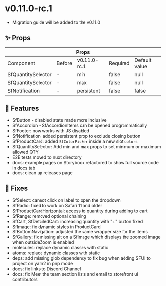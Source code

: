
<Meta title="Releases/v0.11.x - Latest Minor/v0.11.0-rc.1 - Latest/Change log" />

# v0.11.0-rc.1

* Migration guide will be added to the v0.11.0

## ✨ Props

<table>
  <thead>
    <tr>
      <th colspan="5">Props</th>
    </tr>
  </thead>
  <tbody>
    <tr>
      <td>Component</td>
      <td>Before</td>
      <td>v0.11.0-rc.1</td>
      <td>Required</td>
      <td>Default value</td>
    </tr>
    <tr>
      <td>SfQuantitySelector</td>
      <td>-</td>
      <td>min</td>
      <td>false</td>
      <td>null</td>
    </tr>
    <tr>
      <td>SfQuantitySelector</td>
      <td>-</td>
      <td>max</td>
      <td>false</td>
      <td>null</td>
    </tr>
    <tr>
      <td>SfNotification</td>
      <td>-</td>
      <td>persistent</td>
      <td>false</td>
      <td>false</td>
    </tr>
  </tbody>
</table>

## 🚀 Features

- SfButton - disabled state made more inclusive
- SfAccordion - SfAccordionItems can be opened programmatically
- SfFooter: now works with JS disabled
- SfNotification: added persistent prop to exclude closing button
- SfProductCard: added `SfColorPicker` inside a new slot `colors`
- SfQuantitySelector: Add min and max props to set minimum or maximum allowed QTY
- E2E tests moved to nuxt directory
- docs: example pages on Storybook refactored to show full source code in docs tab
- docs: clean up releases page

## 🐛 Fixes

- SfSelect: cannot click on label to open the dropdown
- SfRadio: fixed to work on Safari 11 and older
- SfProductCardHorizontal: access to quantity during adding to cart
- SfRange: removed optional chaining
- SfCart, SfDetailedCart: increasing quantity with "+" button fixed
- SfImage: fix dynamic styles in ProductCard
- SfBottomNavigation: adjusted the same wrapper size for the items
- SfGallery: fix missing alt on a SfImage which displays the zoomed image when outsideZoom is enabled
- molecules: replace dynamic classes with static
- atoms: replace dynamic classes with static
- deps: add missing glob dependency to fix bug when adding SFUI to project on yarn2 in pnp mode
- docs: fix links to Discord Channel
- docs: fix Meet the team section lists and email to storefront ui contributors
